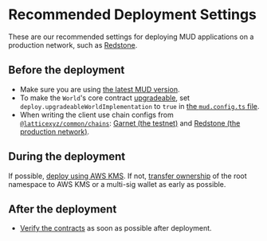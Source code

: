
# Recommended Deployment Settings

These are our recommended settings for deploying MUD applications on a production network, such as [Redstone](https://redstone.xyz/).

## Before the deployment

- Make sure you are using [the latest MUD version](https://mud.dev/changelog).
- To make the `World`'s core contract [upgradeable](https://mud.dev/world/upgrades#making-an-upgradeable-world), set `deploy.upgradeableWorldImplementation` to `true` in [the `mud.config.ts` file](/config).
- When writing the client use chain configs from [`@latticexyz/common/chains`](https://github.com/latticexyz/mud/tree/main/packages/common/src/chains): [Garnet (the testnet)](https://github.com/latticexyz/mud/blob/main/packages/common/src/chains/garnet.ts) and [Redstone (the production network)](https://github.com/latticexyz/mud/blob/main/packages/common/src/chains/redstone.ts).

## During the deployment

If possible, [deploy using AWS KMS](./kms).
If not, [transfer ownership](https://github.com/latticexyz/mud/blob/main/packages/world/src/modules/init/implementations/AccessManagementSystem.sol#L50-L74) of the root namespace to AWS KMS or a multi-sig wallet as early as possible.

## After the deployment

- [Verify the contracts](/cli/verify) as soon as possible after deployment.
